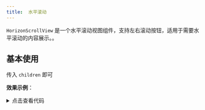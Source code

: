 ```yaml
---
title:  水平滚动
---
```



`HorizonScrollView` 是一个水平滚动视图组件，支持左右滚动按钮，适用于需要水平滚动的内容展示。。

## 基本使用

传入 `children` 即可

**效果示例**：

<Card>
<Basic />
<details className="mt-3">
<summary>点击查看代码</summary>
```jsx
import { useState, useEffect, useRef } from "react";
import { useParams } from "react-router-dom";
import React from "react";
import HorizonScrollView from "@site/src/components/web-elements/adou-horizontal-scroll-view";

interface BasicProps {}

const Basic = ({}: BasicProps) => {
  return (
    <div className="basic-wrapper">
      <HorizonScrollView>
        <div className="scroll-item px-3">Item1</div>
        <div className="scroll-item px-3">Item2</div>
        <div className="scroll-item px-3">Item3</div>
        <div className="scroll-item px-3">Item4</div>
        <div className="scroll-item px-3">Item5</div>
        <div className="scroll-item px-3">Item6</div>
        <div className="scroll-item px-3">Item7</div>
        <div className="scroll-item px-3">Item8</div>
        <div className="scroll-item px-3">Item9</div>
        <div className="scroll-item px-3">Item10</div>
        <div className="scroll-item px-3">Item11</div>
        <div className="scroll-item px-3">Item12</div>
        <div className="scroll-item px-3">Item13</div>
        <div className="scroll-item px-3">Item14</div>
      </HorizonScrollView>
    </div>
  );
};

export default Basic;

```
</details>
</Card>


## 属性

| 属性名   | 类型   | 默认值 | 描述           |
| -------- | ------ | ------ | -------------- |
| children | `any`  | 无     | 滚动视图的内容 |
